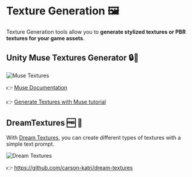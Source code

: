 # Texture Generation 🖼️

Texture Generation tools allow you to **generate stylized textures or PBR textures for your game assets**.

## Unity Muse Textures Generator 🔒💸

<img src="https://huggingface.co/datasets/huggingface-ml-4-games-course/course-images/resolve/main/en/unit2/muse_texture.jpg" alt="Muse Textures" />

👉 [Muse Documentation](https://docs.unity3d.com/Packages/com.unity.muse.texture@4.0/manual/index.html)

👉 [Generate Textures with Muse tutorial](https://learn.unity.com/tutorial/generate-textures-with-muse)

## DreamTextures 🆓 🤗

With [Dream Textures](https://github.com/carson-katri/dream-textures), you can create different types of textures with a simple text prompt.

<img src="https://huggingface.co/datasets/huggingface-ml-4-games-course/course-images/resolve/main/en/unit2/dream_textures.jpg" alt="Dream Textures" />

👉 https://github.com/carson-katri/dream-textures